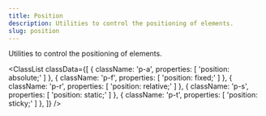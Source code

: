 ```yaml
---
title: Position
description: Utilities to control the positioning of elements.
slug: position
---
```



Utilities to control the positioning of elements.

<ClassList
  classData={[
    {
      className: 'p-a',
      properties: [
        'position: absolute;'
      ]
    },
    {
      className: 'p-f',
      properties: [
        'position: fixed;'
      ]
    },
    {
      className: 'p-r',
      properties: [
        'position: relative;'
      ]
    },
    {
      className: 'p-s',
      properties: [
        'position: static;'
      ]
    },
    {
      className: 'p-t',
      properties: [
        'position: sticky;'
      ]
    },
  ]}
/>
